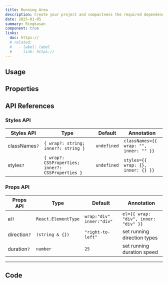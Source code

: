 ```yaml
---
title: Running Area
description: Create your project and compactness the required dependencies.
date: 2025-01-05
summary: Ringkasan
component: true
links:
  doc: https://
  # related:
  #   - label: label
  #     link: https://
---
```


## Usage

<RunningAreaDemosUsage />

## Properties

<RunningAreaDemosConfigurator />

## API References

### Styles API

| Styles API    | Type                                              | Default     | Annotation                             |
| ------------- | ------------------------------------------------- | ----------- | -------------------------------------- |
| classNames`?` | `{ wrap?: string; inner?: string }`               | `undefined` | `classNames={{ wrap: "", inner: "" }}` |
| styles`?`     | `{ wrap?: CSSProperties; inner?: CSSProperties }` | `undefined` | `styles={{ wrap: {}, inner: {} }}`     |

### Props API

| Props API    | Type                | Default                    | Annotation                           |
| ------------ | ------------------- | -------------------------- | ------------------------------------ |
| el`?`        | `React.ElementType` | `wrap:"div"` `inner:"div"` | `el={{ wrap: "div", inner: "div" }}` |
| direction`?` | `(string & {})`     | `"right-to-left"`          | set running direction types          |
| duration`?`  | `number`            | `25`                       | set running duration speed           |

---

## Code

<LoadCodes />
